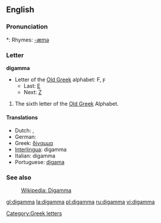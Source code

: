 ==English==

===Pronunciation===
*: Rhymes: [[Rhymes:English:-æmə|-æmə]]

===Letter===
'''digamma'''

* Letter of the [[w:Old Greek|Old Greek]] alphabet: Ϝ, ϝ
** Last: [[epsilon|Ε]]
** Next: [[zeta|Ζ]]

# The sixth letter of the [[w:Old Greek|Old Greek]] Alphabet.

====Translations====
* Dutch: {{t-|nl|digamma|m|f}}, {{t|nl|wau|m|f}}
* German: {{t-|de|Digamma|n}}
* Greek: [[δίγαμμα]] {{n}}
* [[Interlingua]]: digamma
* Italian: digamma
* Portuguese: [[digama]] {{m}}

===See also===
: [[w:Digamma (letter)|Wikipedia: Digamma]]

[[Category:Greek letters]]

[[gl:digamma]]
[[la:digamma]]
[[pl:digamma]]
[[ru:digamma]]
[[vi:digamma]]